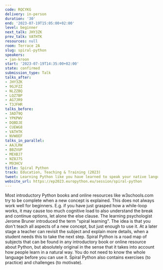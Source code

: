 ```yaml
---
code: RQCYKG
delivery: in-person
duration: '30'
end: '2023-07-19T15:05:00+02:00'
level: beginner
next_talk: JHY3ZK
prev_talk: VATHTK
resources: null
room: Terrace 2A
slug: spiral-python
speakers:
- jan-kroon
start: '2023-07-19T14:35:00+02:00'
state: confirmed
submission_type: Talk
talks_after:
- JHY3ZK
- 9GJFZZ
- NLZZBQ
- LQZ7BP
- AG7JR9
- T3JFHR
talks_before:
- 3AD79Q
- YPKPWV
- DQBDJE
- CUEWG8
- VATHTK
- NVW8EF
talks_in_parallel:
- AAJLRW
- BBZVUP
- MEXBJ7
- NZ8J7S
- M93HCV
title: Spiral Python
track: Education, Teaching & Training (2023)
tweet: Learning Python like you have learned to speak your native language.
website_url: https://ep2023.europython.eu/session/spiral-python
---
```


Most introductory Python books and online resources like w3schools.com try to be complete when a new concept is explained. This does not always work well for beginners. E.g. if you have just grasped how a while-loop  works, it may cause too much cognitive load to also understand the break and continue options, let alone the else clause.
The learning psychologist Jerome Bruner introduced the term "spiral learning". The idea is that you don't teach all aspects of a new concept, but just enough to use it. At a later stage a teacher can revisit the subject and explain more details, when a student needs this to take the next step.
Spiral Python is a road map of subjects that can be found in any introductory book or online resource about Python, but absolutely original in the sense that it takes into account how people learn in a natural way. You do not need to know the whole language before you can use it. Spiral Python also contains exercises (to practice) and challenges (to motivate).